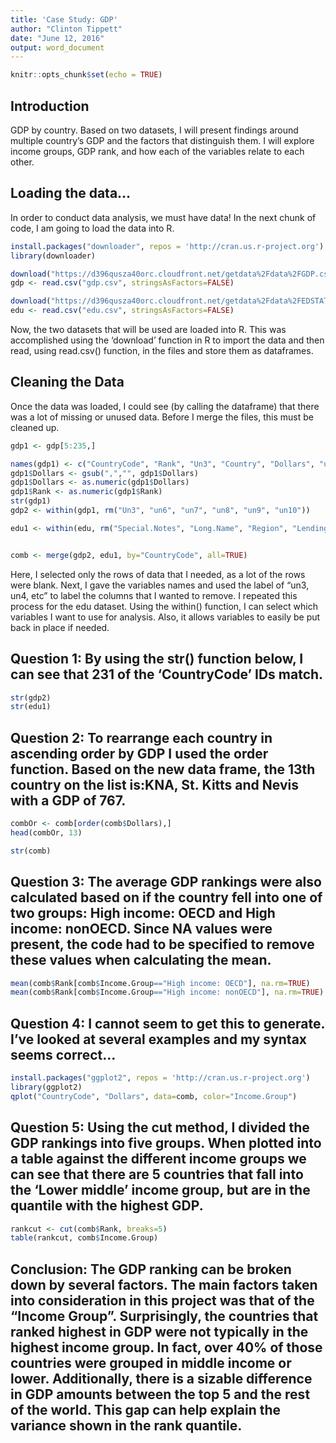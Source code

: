 ```yaml
---
title: 'Case Study: GDP'
author: "Clinton Tippett"
date: "June 12, 2016"
output: word_document
---
```


```r
knitr::opts_chunk$set(echo = TRUE)
```

## Introduction 

GDP by country. Based on two datasets, I will present findings around multiple country's GDP and the factors that distinguish them. I will explore income groups, GDP rank, and how each of the variables relate to each other.

## Loading the data...

In order to conduct data analysis, we must have data! In the next chunk of code, I am going to load the data into R.

```r
install.packages("downloader", repos = 'http://cran.us.r-project.org')
library(downloader)

download("https://d396qusza40orc.cloudfront.net/getdata%2Fdata%2FGDP.csv", destfile="gdp.csv")
gdp <- read.csv("gdp.csv", stringsAsFactors=FALSE)

download("https://d396qusza40orc.cloudfront.net/getdata%2Fdata%2FEDSTATS_Country.csv", destfile="edu.csv")
edu <- read.csv("edu.csv", stringsAsFactors=FALSE)

```

Now, the two datasets that will be used are loaded into R. This was accomplished using the 'download' function in R to import the data and then read, using read.csv() function, in the files and store them as dataframes.

## Cleaning the Data

Once the data was loaded, I could see (by calling the dataframe) that there was a lot of missing or unused data. Before I merge the files, this must be cleaned up.

```r
gdp1 <- gdp[5:235,]

names(gdp1) <- c("CountryCode", "Rank", "Un3", "Country", "Dollars", "un6", "un7", "un8", "un9", "un10")
gdp1$Dollars <- gsub(",","", gdp1$Dollars)
gdp1$Dollars <- as.numeric(gdp1$Dollars)
gdp1$Rank <- as.numeric(gdp1$Rank)
str(gdp1)
gdp2 <- within(gdp1, rm("Un3", "un6", "un7", "un8", "un9", "un10"))

edu1 <- within(edu, rm("Special.Notes", "Long.Name", "Region", "Lending.category", "Other.groups", "Currency.Unit", "Latest.population.census", "Latest.household.survey", "National.accounts.base.year", "National.accounts.reference.year", "System.of.National.Accounts", "SNA.price.valuation", "Alternative.conversion.factor", "PPP.survey.year", "Table.Name", "WB.2.code", "X2.alpha.code", "Balance.of.Payments.Manual.in.use", "External.debt.Reporting.status", "System.of.trade", "Government.Accounting.concept", "IMF.data.dissemination.standard", "Source.of.most.recent.Income.and.expenditure.data", "Vital.registration.complete", "Latest.agricultural.census", "Latest.industrial.data", "Latest.trade.data", "Latest.water.withdrawal.data"))


comb <- merge(gdp2, edu1, by="CountryCode", all=TRUE)

```
Here, I selected only the rows of data that I needed, as a lot of the rows were blank. Next, I gave the variables names and used the label of "un3, un4, etc" to label the columns that I wanted to remove. I repeated this process for the edu dataset. Using the within() function, I can select which variables I want to use for analysis. Also, it allows variables to easily be put back in place if needed. 

## Question 1: By using the str() function below, I can see that 231 of the 'CountryCode' IDs match. 

```r
str(gdp2)
str(edu1)
```

## Question 2: To rearrange each country in ascending order by GDP I used the order function. Based on the new data frame, the 13th country on the list is:KNA, St. Kitts and Nevis with a GDP of 767.

```r
combOr <- comb[order(comb$Dollars),]
head(combOr, 13)

str(comb)
```

## Question 3: The average GDP rankings were also calculated based on if the country fell into one of two groups: High income: OECD and High income: nonOECD. Since NA values were present, the code had to be specified to remove these values when calculating the mean. 

```r
mean(comb$Rank[comb$Income.Group=="High income: OECD"], na.rm=TRUE)
mean(comb$Rank[comb$Income.Group=="High income: nonOECD"], na.rm=TRUE)
```

## Question 4: I cannot seem to get this to generate. I've looked at several examples and my syntax seems correct...

```r
install.packages("ggplot2", repos = 'http://cran.us.r-project.org')
library(ggplot2)
qplot("CountryCode", "Dollars", data=comb, color="Income.Group")
```

## Question 5: Using the cut method, I divided the GDP rankings into five groups. When plotted into a table against the different income groups we can see that there are 5 countries that fall into the 'Lower middle' income group, but are in the quantile with the highest GDP.

```r

rankcut <- cut(comb$Rank, breaks=5)
table(rankcut, comb$Income.Group)
```

## Conclusion: The GDP ranking can be broken down by several factors. The main factors taken into consideration in this project was that of the "Income Group". Surprisingly, the countries that ranked highest in GDP were not typically in the highest income group. In fact, over 40% of those countries were grouped in middle income or lower. Additionally, there is a sizable difference in GDP amounts between the top 5 and the rest of the world. This gap can help explain the variance shown in the rank quantile. 

